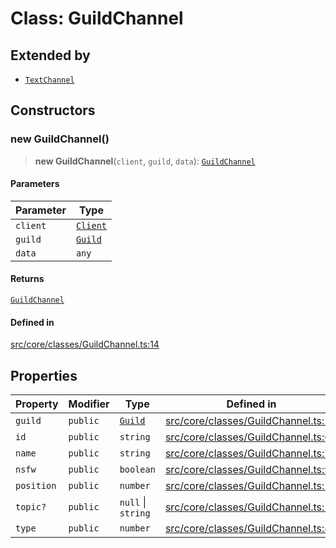 # Class: GuildChannel

## Extended by

- [`TextChannel`](TextChannel.mdx)

## Constructors

### new GuildChannel()

> **new GuildChannel**(`client`, `guild`, `data`): [`GuildChannel`](GuildChannel.mdx)

#### Parameters

| Parameter | Type |
| ------ | ------ |
| `client` | [`Client`](Client.mdx) |
| `guild` | [`Guild`](Guild.mdx) |
| `data` | `any` |

#### Returns

[`GuildChannel`](GuildChannel.mdx)

#### Defined in

[src/core/classes/GuildChannel.ts:14](https://github.com/devdimer/cordium.js/blob/cfa1fbbb6bea11406ac7a0f9fe16ea54d3dc8144/src/core/classes/GuildChannel.ts#L14)

## Properties

| Property | Modifier | Type | Defined in |
| ------ | ------ | ------ | ------ |
| `guild` | `public` | [`Guild`](Guild.mdx) | [src/core/classes/GuildChannel.ts:12](https://github.com/devdimer/cordium.js/blob/cfa1fbbb6bea11406ac7a0f9fe16ea54d3dc8144/src/core/classes/GuildChannel.ts#L12) |
| `id` | `public` | `string` | [src/core/classes/GuildChannel.ts:6](https://github.com/devdimer/cordium.js/blob/cfa1fbbb6bea11406ac7a0f9fe16ea54d3dc8144/src/core/classes/GuildChannel.ts#L6) |
| `name` | `public` | `string` | [src/core/classes/GuildChannel.ts:7](https://github.com/devdimer/cordium.js/blob/cfa1fbbb6bea11406ac7a0f9fe16ea54d3dc8144/src/core/classes/GuildChannel.ts#L7) |
| `nsfw` | `public` | `boolean` | [src/core/classes/GuildChannel.ts:9](https://github.com/devdimer/cordium.js/blob/cfa1fbbb6bea11406ac7a0f9fe16ea54d3dc8144/src/core/classes/GuildChannel.ts#L9) |
| `position` | `public` | `number` | [src/core/classes/GuildChannel.ts:10](https://github.com/devdimer/cordium.js/blob/cfa1fbbb6bea11406ac7a0f9fe16ea54d3dc8144/src/core/classes/GuildChannel.ts#L10) |
| `topic?` | `public` | `null` \| `string` | [src/core/classes/GuildChannel.ts:11](https://github.com/devdimer/cordium.js/blob/cfa1fbbb6bea11406ac7a0f9fe16ea54d3dc8144/src/core/classes/GuildChannel.ts#L11) |
| `type` | `public` | `number` | [src/core/classes/GuildChannel.ts:8](https://github.com/devdimer/cordium.js/blob/cfa1fbbb6bea11406ac7a0f9fe16ea54d3dc8144/src/core/classes/GuildChannel.ts#L8) |
